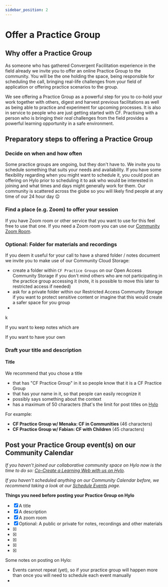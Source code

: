```yaml
---
sidebar_position: 2
---
```


# Offer a Practice Group


## Why offer a Practice Group
As someone who has gathered Convergent Facilitation experience in the field already we invite you to offer an online Practice Group to the community. You will be the one holding the space, being responsible for scheduling the call,  bringing real-life challenges from your field of application or offering practice scenarios to the group.

We see offering a Practice Group as a powerful step for you to co-hold your work together with others, digest and harvest previous facilitations as well as being able to practice and experiment for upcoming processes. It is also in service to people who are just getting started with CF. Practising with a person who is bringing their *real* challenges from the field provides a powerful learning opportunity in a safe environment. 

## Preparatory steps to offering a Practice Group

### Decide on when and how often

Some practice groups are ongoing, but they don't have to. We invite you to schedule something that suits your needs and availability. If you have some flexibility regarding when you might want to schedule it, you could post an offering on Hylo prior to scheduling it to ask who would be interested in joining and what times and days might generally work for them. Our community is scattered across the globe so you will likely find people at any time of our 24 hour day :wink: 


### Find a place (e.g. Zoom) to offer your session

If you have Zoom room or other service that you want to use for this feel free to use that one. If you need a Zoom room you can use our [Community Zoom Room](../platforms-and-co-creation/community-zoom-room). 

### Optional: Folder for materials and recordings

If you deem it useful for your call to have a shared folder / notes document we invite you to make use of our Community Cloud Storage:
- create a folder within `CF Practice Groups` on our Open Access Community Storage if you don't mind others who are not participating in the practice group accessing it (note, it is possible to move this later to restricted access if needed)
- ask for a private folder within our Restricted Access Community Storage if you want to protect sensitive content or imagine that this would create a safer space for you group 
- 
k

If you want to keep notes which are

If you want to have your own 


### Draft your title and description

#### Title

We recommend that you chose a title
- that has "CF Practice Group" in it so people know that it is a CF Practice Group
- that has your name in it, so that people can easily recognize it
- possibly says something about the context 
- has a maximum of 50 characters (that's the limit for post titles on [Hylo](../platforms-and-co-creation/co-create-on-hylo)

For example: 
- **CF Practice Group w/ Menaka: CF in Communities** (46 characters)
- **CF Practice Group w/ Fabian: CF with Children** (45 characters)


## Post your Practice Group event(s) on our Community Calendar

*If you haven't joined our collaborative community space on Hylo now is the time to do so: [Co-Create a Learning Web with us on Hylo](/how-to-engage/platforms-and-co-creation/co-create-on-hylo).*

*If you haven't scheduled anything on our Community Calendar before, we recommend taking a look at our [Schedule Events](/how-to-engage/platforms-and-co-creation/schedule-events) page.* 


**Things you need before posting your Practice Group on Hylo**
- [x] A title
- [x] A description
- [x] A zoom room
- [x] Optional: A public or private for notes, recordings and other materials
- [x] 
- [x] 
- [x] 
- [x] 
- [x] 

Some notes on posting on Hylo:
- Events cannot repeat (yet), so if your practice group will happen more than once you will need to schedule each event manually
- 


